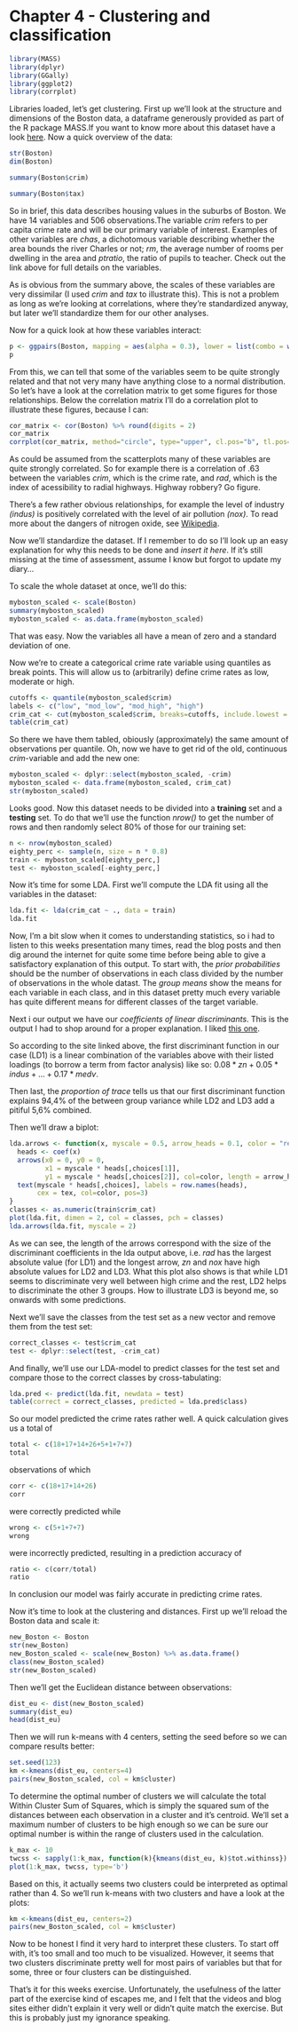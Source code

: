 # Chapter 4 - Clustering and classification

```r
library(MASS)
library(dplyr)
library(GGally)
library(ggplot2)
library(corrplot)
```

Libraries loaded, let's get clustering. First up we'll look at the structure and dimensions of the Boston data, a dataframe generously provided as part of the R package MASS.If you want to know more about this dataset have a look [here](https://stat.ethz.ch/R-manual/R-devel/library/MASS/html/Boston.html). Now a quick overview of the data:

```r
str(Boston)
dim(Boston)

summary(Boston$crim)

summary(Boston$tax)
```

So in brief, this data describes housing values in the suburbs of Boston. We have 14 variables and 506 observations.The variable _crim_ refers to per capita crime rate and will be our primary variable of interest. Examples of other variables are _chas_, a dichotomous variable describing whether the area bounds the river Charles or not; _rm_, the average number of rooms per dwelling in the area and _ptratio_, the ratio of pupils to teacher. Check out the link above for full details on the variables.

As is obvious from the summary above, the scales of these variables are very dissimilar (I used _crim_ and _tax_ to illustrate this). This is not a problem as long as we're looking at correlations, where they're standardized anyway, but later we'll standardize them for our other analyses.

Now for a quick look at how these variables interact:

```r
p <- ggpairs(Boston, mapping = aes(alpha = 0.3), lower = list(combo = wrap("facethist", bins = 20)))
p
```

From this, we can tell that some of the variables seem to be quite strongly related and that not very many have anything close to a normal distribution. So let's have a look at the correlation matrix to get some figures for those relationships. Below the correlation matrix I'll do a correlation plot to illustrate these figures, because I can:

```r
cor_matrix <- cor(Boston) %>% round(digits = 2)
cor_matrix
corrplot(cor_matrix, method="circle", type="upper", cl.pos="b", tl.pos="d", tl.cex=0.6)
```

As could be assumed from the scatterplots many of these variables are quite strongly correlated. So for example there is a correlation of .63 between the variables _crim_, which is the crime rate, and _rad_, which is the index of acessibility to radial highways. Highway robbery? Go figure.

There's a few rather obvious relationships, for example the level of industry _(indus)_ is positively correlated with the level of air pollution _(nox)_. To read more about the dangers of nitrogen oxide, see [Wikipedia](https://en.wikipedia.org/wiki/NOx).

Now we'll standardize the dataset. If I remember to do so I'll look up an easy explanation for why this needs to be done and _insert it here_. If it's still missing at the time of assessment, assume I know but forgot to update my diary...

To scale the whole dataset at once, we'll do this:

```r
myboston_scaled <- scale(Boston)
summary(myboston_scaled)
myboston_scaled <- as.data.frame(myboston_scaled)
```

That was easy. Now the variables all have a mean of zero and a standard deviation of one. 

Now we're to create a categorical crime rate variable using quantiles as break points. This will allow us to (arbitrarily) define crime rates as low, moderate or high. 

```r
cutoffs <- quantile(myboston_scaled$crim)
labels <- c("low", "mod_low", "mod_high", "high")
crim_cat <- cut(myboston_scaled$crim, breaks=cutoffs, include.lowest = TRUE, label = labels)
table(crim_cat)
```

So there we have them tabled, obiously (approximately) the same amount of observations per quantile. Oh, now we have to get rid of the old, continuous _crim_-variable and add the new one:

```r
myboston_scaled <- dplyr::select(myboston_scaled, -crim)
myboston_scaled <- data.frame(myboston_scaled, crim_cat)
str(myboston_scaled)
```

Looks good. Now this dataset needs to be divided into a __training__ set and a __testing__ set. To do that we'll use the function _nrow()_ to get the number of rows and then randomly select 80% of those for our training set:

```r
n <- nrow(myboston_scaled)
eighty_perc <- sample(n, size = n * 0.8)
train <- myboston_scaled[eighty_perc,]
test <- myboston_scaled[-eighty_perc,]
```

Now it's time for some LDA. First we'll compute the LDA fit using all the variables in the dataset:

```r
lda.fit <- lda(crim_cat ~ ., data = train)
lda.fit
```

Now, I'm a bit slow when it comes to understanding statistics, so i had to listen to this weeks presentation many times, read the blog posts and then dig around the internet for quite some time before being able to give a satisfactory explanation of this output. To start with, the _prior probabilities_ should be the number of observations in each class divided by the number of observations in the whole datast. The _group means_ show the means for each variable in each class, and in this dataset pretty much every variable has quite different means for different classes of the target variable.

Next i our output we have our _coefficients of linear discriminants_. This is the output I had to shop  around for a proper explanation. I liked [this one](https://rstudio-pubs-static.s3.amazonaws.com/35817_2552e05f1d4e4db8ba87b334101a43da.html).

So according to the site linked above, the first discriminant function in our case (LD1) is a linear combination of the variables above with their listed loadings (to borrow a term from factor analysis) like so:
$0.08 * zn + 0.05 * indus + ... + 0.17 * medv.$

Then last, the _proportion of trace_ tells us that our first discriminant function explains 94,4% of the between group variance while LD2 and LD3 add a pitiful 5,6% combined.

Then we'll draw a biplot:

```r
lda.arrows <- function(x, myscale = 0.5, arrow_heads = 0.1, color = "red", tex = 0.75, choices = c(1,2)){
  heads <- coef(x)
  arrows(x0 = 0, y0 = 0, 
         x1 = myscale * heads[,choices[1]], 
         y1 = myscale * heads[,choices[2]], col=color, length = arrow_heads)
  text(myscale * heads[,choices], labels = row.names(heads), 
       cex = tex, col=color, pos=3)
}
classes <- as.numeric(train$crim_cat)
plot(lda.fit, dimen = 2, col = classes, pch = classes)
lda.arrows(lda.fit, myscale = 2)

```

As we can see, the length of the arrows correspond with the size of the discriminant coefficients in the lda output above, i.e. _rad_ has the largest absolute value (for LD1) and the longest arrow, _zn_ and _nox_ have high absolute values for LD2 and LD3. What this plot also shows is that while LD1 seems to discriminate very well between high crime and the rest, LD2 helps to discriminate the other 3 groups. How to illustrate LD3 is beyond me, so onwards with some predictions. 

Next we'll save the classes from the test set as a new vector and remove them from the test set:

```r
correct_classes <- test$crim_cat
test <- dplyr::select(test, -crim_cat)
```

And finally, we'll use our LDA-model to predict classes for the test set and compare those to the correct classes by cross-tabulating:

```r
lda.pred <- predict(lda.fit, newdata = test)
table(correct = correct_classes, predicted = lda.pred$class)
```

So our model predicted the crime rates rather well. A quick calculation gives us a total of
```r
total <- c(18+17+14+26+5+1+7+7)
total
```
observations of which
```r
corr <- c(18+17+14+26)
corr
```
were correctly predicted while
```r
wrong <- c(5+1+7+7)
wrong
```
were incorrectly predicted, resulting in a prediction accuracy of
```r
ratio <- c(corr/total)
ratio
```

In conclusion our model was fairly accurate in predicting crime rates.

Now it's time to look at the clustering and distances. First up we'll reload the Boston data and scale it:
```r
new_Boston <- Boston
str(new_Boston)
new_Boston_scaled <- scale(new_Boston) %>% as.data.frame()
class(new_Boston_scaled)
str(new_Boston_scaled)
```

Then we'll get the Euclidean distance between observations:

```r
dist_eu <- dist(new_Boston_scaled)
summary(dist_eu)
head(dist_eu)
```

Then we will run k-means with 4 centers, setting the seed before so we can compare results better:
```r
set.seed(123)
km <-kmeans(dist_eu, centers=4)
pairs(new_Boston_scaled, col = km$cluster)
```


To determine the optimal number of clusters we will calculate the total Within Cluster Sum of Squares, which is simply the squared sum of the distances between each observation in a cluster and it's centroid. We'll set a maximum number of clusters to be high enough so we can be sure our optimal number is within the range of clusters used in the calculation.

```r
k_max <- 10
twcss <- sapply(1:k_max, function(k){kmeans(dist_eu, k)$tot.withinss})
plot(1:k_max, twcss, type='b')
```

Based on this, it actually seems two clusters could be interpreted as optimal rather than 4. So we'll run k-means with two clusters and have a look at the plots:

```r
km <-kmeans(dist_eu, centers=2)
pairs(new_Boston_scaled, col = km$cluster)
```

Now to be honest I find it very hard to interpret these clusters. To start off with, it's too small and too much to be visualized. However, it seems that two clusters discriminate pretty well for most pairs of variables but that for some, three or four clusters can be distinguished.

That's it for this weeks exercise. Unfortunately, the usefulness of the latter part of the exercise kind of escapes me, and I felt that the videos and blog sites either didn't explain it very well or didn't quite match the exercise. But this is probably just my ignorance speaking.